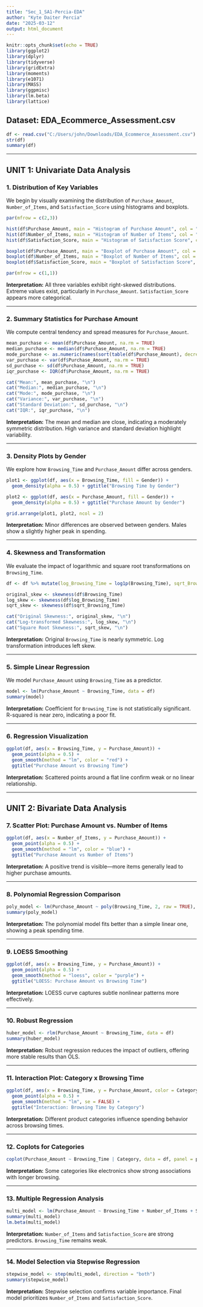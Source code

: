 ---
title: "Sec_1_SA1-Percia-EDA"
author: "Kyte Daiter Percia"
date: "2025-03-12"
output: html_document
---

```{r setup, include=FALSE}
knitr::opts_chunk$set(echo = TRUE)
library(ggplot2)
library(dplyr)
library(tidyverse)
library(gridExtra)
library(moments)
library(e1071)
library(MASS)
library(ggpmisc)
library(lm.beta)
library(lattice)
```

## Dataset: EDA_Ecommerce_Assessment.csv

```{r load-data}
df <- read.csv("C:/Users/john/Downloads/EDA_Ecommerce_Assessment.csv")
str(df)
summary(df)
```

---

## UNIT 1: Univariate Data Analysis

### 1. Distribution of Key Variables
We begin by visually examining the distribution of `Purchase_Amount`, `Number_of_Items`, and `Satisfaction_Score` using histograms and boxplots.

```{r hist-box}
par(mfrow = c(2,3))

hist(df$Purchase_Amount, main = "Histogram of Purchase Amount", col = "skyblue", xlab = "Purchase Amount", breaks = 30)
hist(df$Number_of_Items, main = "Histogram of Number of Items", col = "lightgreen", xlab = "Number of Items", breaks = 10)
hist(df$Satisfaction_Score, main = "Histogram of Satisfaction Score", col = "orange", xlab = "Satisfaction Score", breaks = 5)

boxplot(df$Purchase_Amount, main = "Boxplot of Purchase Amount", col = "skyblue", horizontal = TRUE)
boxplot(df$Number_of_Items, main = "Boxplot of Number of Items", col = "lightgreen", horizontal = TRUE)
boxplot(df$Satisfaction_Score, main = "Boxplot of Satisfaction Score", col = "orange", horizontal = TRUE)

par(mfrow = c(1,1))
```

**Interpretation:** All three variables exhibit right-skewed distributions. Extreme values exist, particularly in `Purchase_Amount`. `Satisfaction_Score` appears more categorical.

---

### 2. Summary Statistics for Purchase Amount
We compute central tendency and spread measures for `Purchase_Amount`.

```{r summary-stats}
mean_purchase <- mean(df$Purchase_Amount, na.rm = TRUE)
median_purchase <- median(df$Purchase_Amount, na.rm = TRUE)
mode_purchase <- as.numeric(names(sort(table(df$Purchase_Amount), decreasing = TRUE)[1]))
var_purchase <- var(df$Purchase_Amount, na.rm = TRUE)
sd_purchase <- sd(df$Purchase_Amount, na.rm = TRUE)
iqr_purchase <- IQR(df$Purchase_Amount, na.rm = TRUE)

cat("Mean:", mean_purchase, "\n")
cat("Median:", median_purchase, "\n")
cat("Mode:", mode_purchase, "\n")
cat("Variance:", var_purchase, "\n")
cat("Standard Deviation:", sd_purchase, "\n")
cat("IQR:", iqr_purchase, "\n")
```

**Interpretation:** The mean and median are close, indicating a moderately symmetric distribution. High variance and standard deviation highlight variability.

---

### 3. Density Plots by Gender
We explore how `Browsing_Time` and `Purchase_Amount` differ across genders.

```{r gender-density}
plot1 <- ggplot(df, aes(x = Browsing_Time, fill = Gender)) +
  geom_density(alpha = 0.5) + ggtitle("Browsing Time by Gender")

plot2 <- ggplot(df, aes(x = Purchase_Amount, fill = Gender)) +
  geom_density(alpha = 0.5) + ggtitle("Purchase Amount by Gender")

grid.arrange(plot1, plot2, ncol = 2)
```

**Interpretation:** Minor differences are observed between genders. Males show a slightly higher peak in spending.

---

### 4. Skewness and Transformation
We evaluate the impact of logarithmic and square root transformations on `Browsing_Time`.

```{r transform-skewness}
df <- df %>% mutate(log_Browsing_Time = log1p(Browsing_Time), sqrt_Browsing_Time = sqrt(Browsing_Time))

original_skew <- skewness(df$Browsing_Time)
log_skew <- skewness(df$log_Browsing_Time)
sqrt_skew <- skewness(df$sqrt_Browsing_Time)

cat("Original Skewness:", original_skew, "\n")
cat("Log-transformed Skewness:", log_skew, "\n")
cat("Square Root Skewness:", sqrt_skew, "\n")
```

**Interpretation:** Original `Browsing_Time` is nearly symmetric. Log transformation introduces left skew.

---

### 5. Simple Linear Regression
We model `Purchase_Amount` using `Browsing_Time` as a predictor.

```{r simple-regression}
model <- lm(Purchase_Amount ~ Browsing_Time, data = df)
summary(model)
```

**Interpretation:** Coefficient for `Browsing_Time` is not statistically significant. R-squared is near zero, indicating a poor fit.

---

### 6. Regression Visualization

```{r scatter-lm}
ggplot(df, aes(x = Browsing_Time, y = Purchase_Amount)) +
  geom_point(alpha = 0.5) +
  geom_smooth(method = "lm", color = "red") +
  ggtitle("Purchase Amount vs Browsing Time")
```

**Interpretation:** Scattered points around a flat line confirm weak or no linear relationship.

---

## UNIT 2: Bivariate Data Analysis

### 7. Scatter Plot: Purchase Amount vs. Number of Items

```{r items-vs-amount}
ggplot(df, aes(x = Number_of_Items, y = Purchase_Amount)) +
  geom_point(alpha = 0.5) +
  geom_smooth(method = "lm", color = "blue") +
  ggtitle("Purchase Amount vs Number of Items")
```

**Interpretation:** A positive trend is visible—more items generally lead to higher purchase amounts.

---

### 8. Polynomial Regression Comparison

```{r poly-regression}
poly_model <- lm(Purchase_Amount ~ poly(Browsing_Time, 2, raw = TRUE), data = df)
summary(poly_model)
```

**Interpretation:** The polynomial model fits better than a simple linear one, showing a peak spending time.

---

### 9. LOESS Smoothing

```{r loess}
ggplot(df, aes(x = Browsing_Time, y = Purchase_Amount)) +
  geom_point(alpha = 0.5) +
  geom_smooth(method = "loess", color = "purple") +
  ggtitle("LOESS: Purchase Amount vs Browsing Time")
```

**Interpretation:** LOESS curve captures subtle nonlinear patterns more effectively.

---

### 10. Robust Regression

```{r robust}
huber_model <- rlm(Purchase_Amount ~ Browsing_Time, data = df)
summary(huber_model)
```

**Interpretation:** Robust regression reduces the impact of outliers, offering more stable results than OLS.

---

### 11. Interaction Plot: Category x Browsing Time

```{r interaction}
ggplot(df, aes(x = Browsing_Time, y = Purchase_Amount, color = Category)) +
  geom_point(alpha = 0.5) +
  geom_smooth(method = "lm", se = FALSE) +
  ggtitle("Interaction: Browsing Time by Category")
```

**Interpretation:** Different product categories influence spending behavior across browsing times.

---

### 12. Coplots for Categories

```{r coplots}
coplot(Purchase_Amount ~ Browsing_Time | Category, data = df, panel = panel.smooth)
```

**Interpretation:** Some categories like electronics show strong associations with longer browsing.

---

### 13. Multiple Regression Analysis

```{r multiple-regression}
multi_model <- lm(Purchase_Amount ~ Browsing_Time + Number_of_Items + Satisfaction_Score, data = df)
summary(multi_model)
lm.beta(multi_model)
```

**Interpretation:** `Number_of_Items` and `Satisfaction_Score` are strong predictors. `Browsing_Time` remains weak.

---

### 14. Model Selection via Stepwise Regression

```{r stepwise}
stepwise_model <- step(multi_model, direction = "both")
summary(stepwise_model)
```

**Interpretation:** Stepwise selection confirms variable importance. Final model prioritizes `Number_of_Items` and `Satisfaction_Score`.

